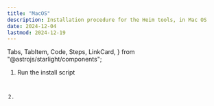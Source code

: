 ```yaml
---
title: "MacOS"
description: Installation procedure for the Heim tools, in Mac OS
date: 2024-12-04
lastmod: 2024-12-19
---
```


  Tabs,
  TabItem,
  Code,
  Steps,
  LinkCard,
} from "@astrojs/starlight/components";

<Steps>
    <ol>
        <li>
            Run the install script
            <Code code='
                        curl -L https://cloud.heim.dev/heim/release/download?file=heim.sh | sh
                    ' lang="sh" frame="none" />    
        </li>
        <li>
            <LinkCard title="Getting Started" href="./../../../start-here/getting-started/#start-heim-runtime" description="Start using Heim" />
        </li>
    </ol>

</Steps>


<ReleaseLinks
  os="macos"
  version="current"
  backup_version="0.5.1"
  backup_url="https://cloud.heim.dev/heim/release/download?file=heim_0.5.1_aarch64_macos.tar.gz&major=v0"
  backup_name="heim_0.5.1_aarch64_macos.tar.gz"
  variant="secondary"
/>